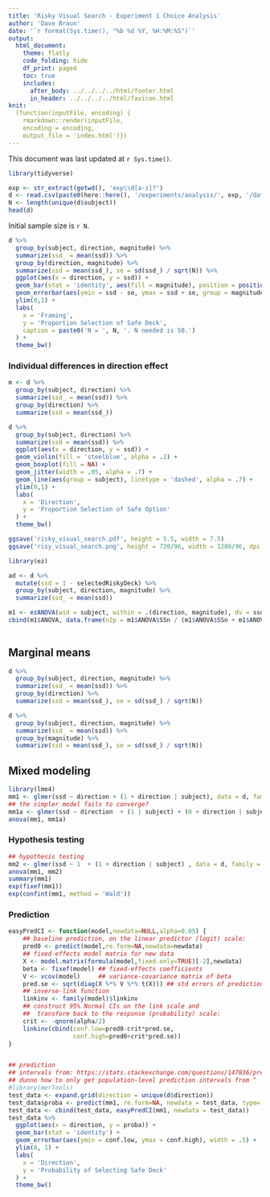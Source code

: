 ```yaml
---
title: 'Risky Visual Search - Experiment 1 Choice Analysis'
author: 'Dave Braun'
date: '`r format(Sys.time(), "%b %d %Y, %H:%M:%S")`'
output:
  html_document:
    theme: flatly
    code_folding: hide
    df_print: paged
    toc: true
    includes:
      after_body: ../../../../html/footer.html
      in_header: ../../../../html/favicon.html
knit:
  (function(inputFile, encoding) {
    rmarkdown::render(inputFile,
    encoding = encoding,
    output_file = 'index.html')})
---
```



This document was last updated at `r Sys.time()`.

```r
library(tidyverse)
```


```r
exp <- str_extract(getwd(), 'exp\\d[a-z]?')
d <- read.csv(paste0(here::here(), '/experiments/analysis/', exp, '/data/', exp, '_main.csv'))
N <- length(unique(d$subject))
head(d)
```

Initial sample size is `r N`.


```r
d %>% 
  group_by(subject, direction, magnitude) %>% 
  summarize(ssd_ = mean(ssd)) %>% 
  group_by(direction, magnitude) %>% 
  summarize(ssd = mean(ssd_), se = sd(ssd_) / sqrt(N)) %>% 
  ggplot(aes(x = direction, y = ssd)) + 
  geom_bar(stat = 'identity', aes(fill = magnitude), position = position_dodge(width= .9)) + 
  geom_errorbar(aes(ymin = ssd - se, ymax = ssd + se, group = magnitude), width = .5, position = position_dodge(width= .9)) + 
  ylim(0,1) + 
  labs(
    x = 'Framing',
    y = 'Proportion Selection of Safe Deck',
    caption = paste0('N = ', N, '. N needed is 50.')
  ) + 
  theme_bw() 
```

### Individual differences in direction effect

```r
m <- d %>% 
  group_by(subject, direction) %>% 
  summarize(ssd_ = mean(ssd)) %>% 
  group_by(direction) %>% 
  summarize(ssd = mean(ssd_))

d %>% 
  group_by(subject, direction) %>% 
  summarize(ssd = mean(ssd)) %>% 
  ggplot(aes(x = direction, y = ssd)) + 
  geom_violin(fill = 'steelblue', alpha = .2) + 
  geom_boxplot(fill = NA) + 
  geom_jitter(width = .05, alpha = .7) + 
  geom_line(aes(group = subject), linetype = 'dashed', alpha = .7) +
  ylim(0,1) +
  labs(
    x = 'Direction',
    y = 'Proportion Selection of Safe Option'
  ) + 
  theme_bw()

```



```r
ggsave('risky_visual_search.pdf', height = 5.5, width = 7.5)
ggsave('risy_visual_search.png', height = 720/96, width = 1280/96, dpi = 96, units = 'in')
```


```r
library(ez)

ad <- d %>% 
  mutate(ssd = 1 - selectedRiskyDeck) %>% 
  group_by(subject, direction, magnitude) %>% 
  summarize(ssd_ = mean(ssd)) 

m1 <- ezANOVA(wid = subject, within = .(direction, magnitude), dv = ssd_, detailed = TRUE, data = ad)
cbind(m1$ANOVA, data.frame(n2p = m1$ANOVA$SSn / (m1$ANOVA$SSn + m1$ANOVA$SSd)))
  
```

## Marginal means

```r
d %>% 
  group_by(subject, direction, magnitude) %>% 
  summarize(ssd_ = mean(ssd)) %>% 
  group_by(direction) %>% 
  summarize(ssd = mean(ssd_), se = sd(ssd_) / sqrt(N))

d %>% 
  group_by(subject, direction, magnitude) %>% 
  summarize(ssd_ = mean(ssd)) %>% 
  group_by(magnitude) %>% 
  summarize(ssd = mean(ssd_), se = sd(ssd_) / sqrt(N))
```



## Mixed modeling

```r
library(lme4)
mm1 <- glmer(ssd ~ direction + (1 + direction | subject), data = d, family = binomial(link = 'logit'), nAGQ = 1)
## the simpler model fails to converge?
mm1a <- glmer(ssd ~ direction  + (1 | subject) + (0 + direction | subject), data = d, family = binomial(link = 'logit'), nAGQ = 1)
anova(mm1, mm1a)
```

### Hypothesis testing
```r
## hypothesis testing
mm2 <- glmer(ssd ~ 1  + (1 + direction | subject) , data = d, family = binomial(link = 'logit'), nAGQ = 1)
anova(mm1, mm2)
summary(mm1)
exp(fixef(mm1))
exp(confint(mm1, method = 'Wald'))
```

### Prediction

```r
easyPredCI <- function(model,newdata=NULL,alpha=0.05) {
    ## baseline prediction, on the linear predictor (logit) scale:
    pred0 <- predict(model,re.form=NA,newdata=newdata)
    ## fixed-effects model matrix for new data
    X <- model.matrix(formula(model,fixed.only=TRUE)[-2],newdata)
    beta <- fixef(model) ## fixed-effects coefficients
    V <- vcov(model)     ## variance-covariance matrix of beta
    pred.se <- sqrt(diag(X %*% V %*% t(X))) ## std errors of predictions
    ## inverse-link function
    linkinv <- family(model)$linkinv
    ## construct 95% Normal CIs on the link scale and
    ##  transform back to the response (probability) scale:
    crit <- -qnorm(alpha/2)
    linkinv(cbind(conf.low=pred0-crit*pred.se,
                  conf.high=pred0+crit*pred.se))
}


## prediction
## intervals from: https://stats.stackexchange.com/questions/147836/prediction-interval-for-lmer-mixed-effects-model-in-r
## dunno how to only get population-level prediction intervals from ^
#library(merTools)
test_data <- expand.grid(direction = unique(d$direction))
test_data$proba <- predict(mm1, re.form=NA, newdata = test_data, type='response')
test_data <- cbind(test_data, easyPredCI(mm1, newdata = test_data))
test_data %>% 
  ggplot(aes(x = direction, y = proba)) + 
  geom_bar(stat = 'identity') + 
  geom_errorbar(aes(ymin = conf.low, ymax = conf.high), width = .5) +
  ylim(0, 1) + 
  labs(
    x = 'Direction', 
    y = 'Probability of Selecting Safe Deck'
  ) + 
  theme_bw()
```















